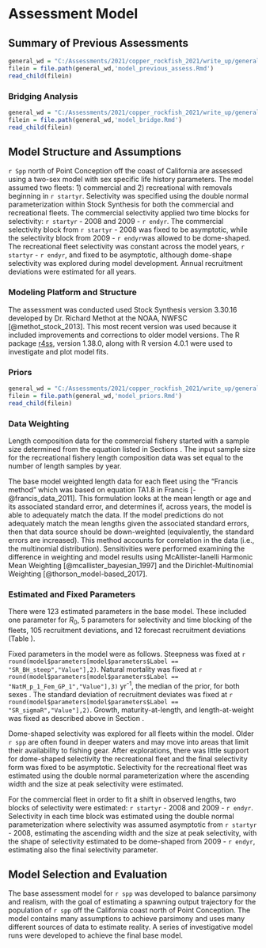 # Assessment Model

## Summary of Previous Assessments 

```r
general_wd = "C:/Assessments/2021/copper_rockfish_2021/write_up/general_text"
filein = file.path(general_wd,'model_previous_assess.Rmd')
read_child(filein)
```

### Bridging Analysis

```r
general_wd = "C:/Assessments/2021/copper_rockfish_2021/write_up/general_text"
filein = file.path(general_wd,'model_bridge.Rmd')
read_child(filein)
```


## Model Structure and Assumptions

`r Spp` north of Point Conception off the coast of California are assessed using a two-sex model with sex specific life history parameters.  The model assumed two fleets: 1) commercial and 2) recreational with removals beginning in `r startyr`. Selectivity was specified using the double normal parameterization within Stock Synthesis for both the commercial and recreational fleets. The commercial selectivity applied two time blocks for selectivity: `r startyr` - 2008 and 2009 - `r endyr`. The commercial selectivity block from `r startyr` - 2008  was fixed to be asymptotic, while the selectivity block from  2009 - `r endyr`was allowed to be dome-shaped.   The recreational fleet selectivity was constant across the model years, `r startyr` - `r endyr`, and fixed to be asymptotic, although dome-shape selectivity was explored during model development. Annual recruitment deviations were estimated for all years. 

### Modeling Platform and Structure

The assessment was conducted used Stock Synthesis version 3.30.16 developed by Dr. Richard Methot at the NOAA, NWFSC [@methot_stock_2013]. This most recent version was used because it included improvements and corrections to older model versions. The R package [r4ss](https://github.com/r4ss/r4ss), version 1.38.0, along with R version 4.0.1 were used to investigate and plot model fits. 


### Priors

```r
general_wd = "C:/Assessments/2021/copper_rockfish_2021/write_up/general_text"
filein = file.path(general_wd,'model_priors.Rmd')
read_child(filein)
```  

### Data Weighting

Length composition data for the commercial fishery started with a sample size determined from the equation listed in Sections \ref{commercial-fishery}. The input sample size for the recreational fishery length composition data was set equal to the number of length samples by year.   

The base  model weighted length data for each fleet using the "Francis method" which was based on equation TA1.8 in Francis [-@francis_data_2011]. This formulation looks at the mean length or age and its associated  standard error, and determines if, across years,  the model is able to adequately match the data. If the model predictions do not adequately match the mean lengths given the associated standard errors, then that data source should be down-weighted (equivalently, the standard errors are increased).  This method accounts for correlation in the data (i.e., the multinomial distribution). Sensitivities were performed examining the difference in weighting and model results using McAllister-Ianelli Harmonic Mean Weighting [@mcallister_bayesian_1997] and the Dirichlet-Multinomial Weighting [@thorson_model-based_2017].

### Estimated and Fixed Parameters

There were 123 estimated parameters in the base model. These included one parameter for $R_0$, 5 parameters for selectivity and time blocking of the fleets, 105 recruitment deviations, and 12 forecast recruitment deviations (Table \ref{tab:params}).

Fixed parameters in the model were as follows. Steepness was fixed at `r round(model$parameters[model$parameters$Label == "SR_BH_steep","Value"],2)`. Natural mortality was fixed at `r round(model$parameters[model$parameters$Label == "NatM_p_1_Fem_GP_1","Value"],3)` yr^-1^, the median of the prior, for both sexes .  The standard deviation of recruitment deviates was fixed at `r round(model$parameters[model$parameters$Label == "SR_sigmaR","Value"],2)`. Growth, maturity-at-length, and length-at-weight was fixed as described above in Section \ref{bio-data}. 

Dome-shaped selectivity was explored for all fleets within the model. Older `r spp` are often found in deeper waters and may move into areas that limit their availability to fishing gear. After explorations, there was little support for dome-shaped selectivity the recreational fleet and the final selectivity form was fixed to be asymptotic. Selectivity for the recreational fleet was estimated using the double normal parameterization where the ascending width and the size at peak selectivity were estimated.

For the commercial fleet in order to fit a shift in observed lengths, two blocks of selectivity were estimated: `r startyr` - 2008  and 2009 - `r endyr`.  Selectivity in each time block was estimated using the double normal parameterization where selectivity was assumed asymptotic from `r startyr` - 2008, estimating the ascending width and the size at peak selectivity, with the shape of selectivity estimated to be dome-shaped from 2009 - `r endyr`, estimating also the final selectivity parameter.


## Model Selection and Evaluation

The base assessment model for `r spp` was developed to balance parsimony and realism, with the goal of estimating a spawning output trajectory for the population of `r spp` off the California coast north of Point Conception. The model contains many assumptions to achieve parsimony and uses many different sources of data to estimate reality. A series of investigative model runs were developed to achieve the final base model.
